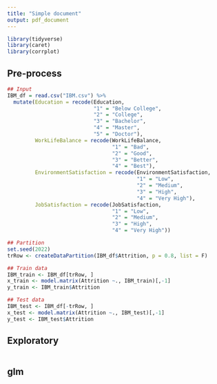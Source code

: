 ```yaml
---
title: "Simple document"
output: pdf_document
---
```


```r
library(tidyverse)
library(caret)
library(corrplot)
```

## Pre-process

```r
## Input
IBM_df = read.csv("IBM.csv") %>% 
  mutate(Education = recode(Education,
                            "1" = "Below College",
                            "2" = "College",
                            "3" = "Bachelor",
                            "4" = "Master",
                            "5" = "Doctor"),
         WorkLifeBalance = recode(WorkLifeBalance,
                                  "1" = "Bad",
                                  "2" = "Good",
                                  "3" = "Better",
                                  "4" = "Best"),
         EnvironmentSatisfaction = recode(EnvironmentSatisfaction,
                                          "1" = "Low",
                                          "2" = "Medium",
                                          "3" = "High",
                                          "4" = "Very High"),
         JobSatisfaction = recode(JobSatisfaction,
                                  "1" = "Low",
                                  "2" = "Medium",
                                  "3" = "High",
                                  "4" = "Very High"))

## Partition 
set.seed(2022)
trRow <- createDataPartition(IBM_df$Attrition, p = 0.8, list = F)

## Train data
IBM_train <- IBM_df[trRow, ]
x_train <- model.matrix(Attrition ~., IBM_train)[,-1]
y_train <- IBM_train$Attrition

## Test data
IBM_test <- IBM_df[-trRow, ]
x_test <- model.matrix(Attrition ~., IBM_test)[,-1]
y_test <- IBM_test$Attrition
```

## Exploratory

```r

```


## glm 

```r

```

